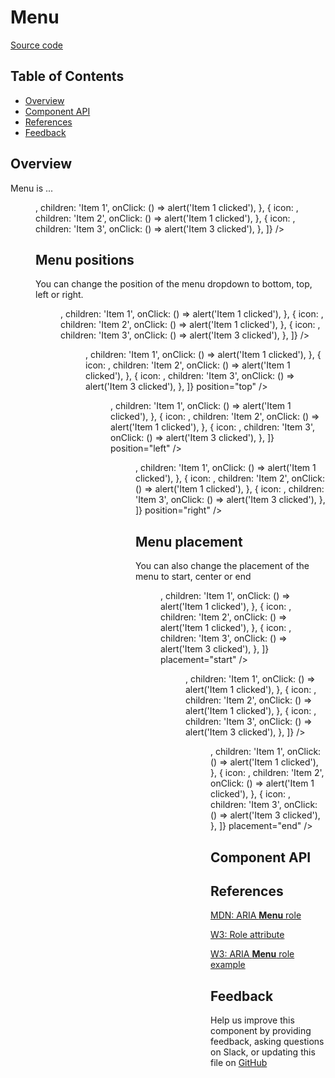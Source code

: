 
# Menu

[Source code](https://github.com/leemonade/bubbles/tree/main/packages/components/navigation/Menu)

## Table of Contents

<!-- START doctoc generated TOC please keep comment here to allow auto update -->
<!-- DON'T EDIT THIS SECTION, INSTEAD RE-RUN doctoc TO UPDATE -->

- [Overview](#overview)
- [Component API](#component-api)
- [References](#references)
- [Feedback](#feedback)

## Overview

Menu is ...

<ThemeProvider>
  <Menu
    items={[
      {
        icon: <StarIcon />,
        children: 'Item 1',
        onClick: () => alert('Item 1 clicked'),
      },
      {
        icon: <DeleteBinIcon />,
        children: 'Item 2',
        onClick: () => alert('Item 1 clicked'),
      },
      {
        icon: <FlagIcon />,
        children: 'Item 3',
        onClick: () => alert('Item 3 clicked'),
      },
    ]}
  />
</ThemeProvider>

## Menu positions

You can change the position of the menu dropdown to bottom, top, left or right.

<ThemeProvider>
  <Group position="apart">
    <Menu
      items={[
        {
          icon: <StarIcon />,
          children: 'Item 1',
          onClick: () => alert('Item 1 clicked'),
        },
        {
          icon: <DeleteBinIcon />,
          children: 'Item 2',
          onClick: () => alert('Item 1 clicked'),
        },
        {
          icon: <FlagIcon />,
          children: 'Item 3',
          onClick: () => alert('Item 3 clicked'),
        },
      ]}
    />
    <Menu
      items={[
        {
          icon: <StarIcon />,
          children: 'Item 1',
          onClick: () => alert('Item 1 clicked'),
        },
        {
          icon: <DeleteBinIcon />,
          children: 'Item 2',
          onClick: () => alert('Item 1 clicked'),
        },
        {
          icon: <FlagIcon />,
          children: 'Item 3',
          onClick: () => alert('Item 3 clicked'),
        },
      ]}
      position="top"
    />
    <Menu
      items={[
        {
          icon: <StarIcon />,
          children: 'Item 1',
          onClick: () => alert('Item 1 clicked'),
        },
        {
          icon: <DeleteBinIcon />,
          children: 'Item 2',
          onClick: () => alert('Item 1 clicked'),
        },
        {
          icon: <FlagIcon />,
          children: 'Item 3',
          onClick: () => alert('Item 3 clicked'),
        },
      ]}
      position="left"
    />
    <Menu
      items={[
        {
          icon: <StarIcon />,
          children: 'Item 1',
          onClick: () => alert('Item 1 clicked'),
        },
        {
          icon: <DeleteBinIcon />,
          children: 'Item 2',
          onClick: () => alert('Item 1 clicked'),
        },
        {
          icon: <FlagIcon />,
          children: 'Item 3',
          onClick: () => alert('Item 3 clicked'),
        },
      ]}
      position="right"
    />
  </Group>
</ThemeProvider>

## Menu placement

You can also change the placement of the menu to start, center or end

<ThemeProvider>
  <Group position="apart">
    <Menu
      items={[
        {
          icon: <StarIcon />,
          children: 'Item 1',
          onClick: () => alert('Item 1 clicked'),
        },
        {
          icon: <DeleteBinIcon />,
          children: 'Item 2',
          onClick: () => alert('Item 1 clicked'),
        },
        {
          icon: <FlagIcon />,
          children: 'Item 3',
          onClick: () => alert('Item 3 clicked'),
        },
      ]}
      placement="start"
    />
    <Menu
      items={[
        {
          icon: <StarIcon />,
          children: 'Item 1',
          onClick: () => alert('Item 1 clicked'),
        },
        {
          icon: <DeleteBinIcon />,
          children: 'Item 2',
          onClick: () => alert('Item 1 clicked'),
        },
        {
          icon: <FlagIcon />,
          children: 'Item 3',
          onClick: () => alert('Item 3 clicked'),
        },
      ]}
    />
    <Menu
      items={[
        {
          icon: <StarIcon />,
          children: 'Item 1',
          onClick: () => alert('Item 1 clicked'),
        },
        {
          icon: <DeleteBinIcon />,
          children: 'Item 2',
          onClick: () => alert('Item 1 clicked'),
        },
        {
          icon: <FlagIcon />,
          children: 'Item 3',
          onClick: () => alert('Item 3 clicked'),
        },
      ]}
      placement="end"
    />
  </Group>
</ThemeProvider>

## Component API

<Preview>
  <Story id="atoms-navigation-menu--playground" />
</Preview>

<Props of={Menu} />

## References

[MDN: ARIA **Menu** role](https://developer.mozilla.org/en-US/docs/Web/Accessibility/ARIA/Roles/menu_role)

[W3: Role attribute](https://www.w3.org/WAI/PF/HTML/wiki/RoleAttribute)

[W3: ARIA **Menu** role example](https://www.w3.org/TR/2016/WD-wai-aria-practices-1.1-20160317/examples/menu/menu.html)

## Feedback

Help us improve this component by providing feedback, asking questions on Slack, or updating this file on
[GitHub](https://github.com/leemonade/bubbles/edit/main/packages/components/navigation/Menu.mdx)
